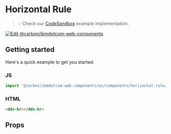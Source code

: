 
# Horizontal Rule

> 💡 Check our
> [CodeSandbox](https://githubbox.com/carbon-design-system/carbon-for-ibm-dotcom/tree/master/packages/web-components/examples/codesandbox/components/horizontal-rule)
> example implementation.

[![Edit @carbon/ibmdotcom-web-components](https://codesandbox.io/static/img/play-codesandbox.svg)](https://githubbox.com/carbon-design-system/carbon-for-ibm-dotcom/tree/master/packages/web-components/examples/codesandbox/components/horizontal-rule)

## Getting started

Here's a quick example to get you started.

### JS

```javascript
import '@carbon/ibmdotcom-web-components/es/components/horizontal-rule/horizontal-rule.js';
```

### HTML

```html
<dds-hr></dds-hr>
```

## Props

<Props of="dds-hr" />
<Description markdown={contributing} />
